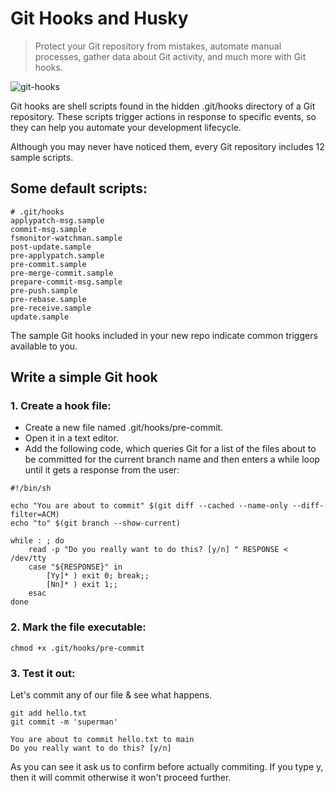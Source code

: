 # Git Hooks and Husky

> Protect your Git repository from mistakes, automate manual processes, gather data about Git activity, and much more with Git hooks.

![git-hooks](/git-hooks.jpg)

Git hooks are shell scripts found in the hidden .git/hooks directory of a Git repository. These scripts trigger actions in response to specific events, so they can help you automate your development lifecycle.

Although you may never have noticed them, every Git repository includes 12 sample scripts.

## Some default scripts:

```shell
# .git/hooks
applypatch-msg.sample
commit-msg.sample
fsmonitor-watchman.sample
post-update.sample
pre-applypatch.sample
pre-commit.sample
pre-merge-commit.sample
prepare-commit-msg.sample
pre-push.sample
pre-rebase.sample
pre-receive.sample
update.sample
```

The sample Git hooks included in your new repo indicate common triggers available to you.

## Write a simple Git hook

### 1. Create a hook file:

-   Create a new file named <span className="hgl">.git/hooks/pre-commit</span>.
-   Open it in a text editor.
-   Add the following code, which queries Git for a list of the files about to be committed for the current branch name and then enters a while loop until it gets a response from the user:

```shell
#!/bin/sh

echo "You are about to commit" $(git diff --cached --name-only --diff-filter=ACM)
echo "to" $(git branch --show-current)

while : ; do
    read -p "Do you really want to do this? [y/n] " RESPONSE < /dev/tty
    case "${RESPONSE}" in
        [Yy]* ) exit 0; break;;
        [Nn]* ) exit 1;;
    esac
done
```

### 2. Mark the file executable:

```shell
chmod +x .git/hooks/pre-commit
```

### 3. Test it out:

Let's commit any of our file & see what happens.

```shell
git add hello.txt
git commit -m 'superman'

You are about to commit hello.txt to main
Do you really want to do this? [y/n]
```

As you can see it ask us to confirm before actually commiting. If you type y, then it will commit otherwise it won't proceed further.

